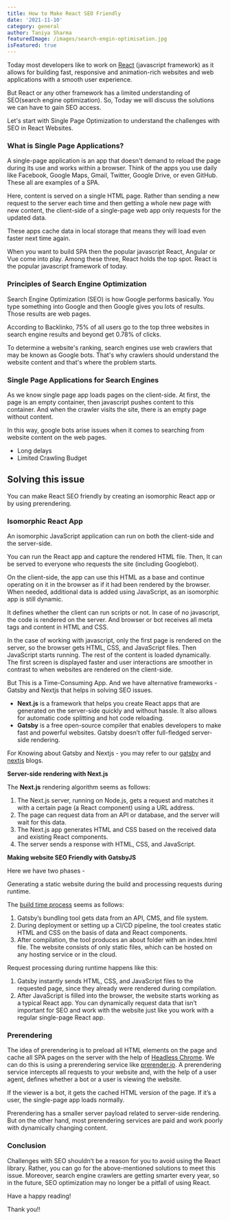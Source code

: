```yaml
---
title: How to Make React SEO Friendly
date: '2021-11-10'
category: general
author: Taniya Sharma
featuredImage: /images/search-engin-optimisation.jpg
isFeatured: true
---
```


Today most developers like to work on [React](https://www.zeiq.co/posts/what's-so-great-about-react-web-development/) (javascript framework) as it allows for building fast, responsive and animation-rich websites and web applications with a smooth user experience.

But React or any other framework has a limited understanding of SEO(search engine optimization). So, Today we will discuss the solutions we can have to gain SEO access.

Let's start with Single Page Optimization to understand the challenges with SEO in React Websites.

### What is Single Page Applications?

A single-page application is an app that doesn't demand to reload the page during its use and works within a browser. Think of the apps you use daily like Facebook, Google Maps, Gmail, Twitter, Google Drive, or even GitHub. These all are examples of a SPA.

Here, content is served on a single HTML page. Rather than sending a new request to the server each time and then getting a whole new page with new content, the client-side of a single-page web app only requests for the updated data.

These apps cache data in local storage that means they will load even faster next time again.

When you want to build SPA then the popular javascript React, Angular or Vue come into play. Among these three, React holds the top spot. React is the popular javascript framework of today.

### Principles of Search Engine Optimization

Search Engine Optimization (SEO) is how Google performs basically. You type something into Google and then Google gives you lots of results. Those results are web pages.

According to Backlinko, 75% of all users go to the top three websites in search engine results and beyond get 0.78% of clicks.

To determine a website's ranking, search engines use web crawlers that may be known as Google bots. That's why crawlers should understand the website content and that's where the problem starts.

### Single Page Applications for Search Engines

As we know single page app loads pages on the client-side. At first, the page is an empty container, then javascript pushes content to this container. And when the crawler visits the site, there is an empty page without content.

In this way, google bots arise issues when it comes to searching from website content on the web pages.

- Long delays
- Limited Crawling Budget

## Solving this issue

You can make React SEO friendly by creating an isomorphic React app or by using prerendering.

### Isomorphic React App

An isomorphic JavaScript application can run on both the client-side and the server-side.

You can run the React app and capture the rendered HTML file. Then, It can be served to everyone who requests the site (including Googlebot).

On the client-side, the app can use this HTML as a base and continue operating on it in the browser as if it had been rendered by the browser. When needed, additional data is added using JavaScript, as an isomorphic app is still dynamic.

It defines whether the client can run scripts or not. In case of no javascript, the code is rendered on the server. And browser or bot receives all meta tags and content in HTML and CSS.

In the case of working with javascript, only the first page is rendered on the server, so the browser gets HTML, CSS, and JavaScript files. Then JavaScript starts running. The rest of the content is loaded dynamically. The first screen is displayed faster and user interactions are smoother in contrast to when websites are rendered on the client-side.

But This is a Time-Consuming App. And we have alternative frameworks - Gatsby and Nextjs that helps in solving SEO issues.

- **Next.js** is a framework that helps you create React apps that are generated on the server-side quickly and without hassle. It also allows for automatic code splitting and hot code reloading.
- **Gatsby** is a free open-source compiler that enables developers to make fast and powerful websites. Gatsby doesn’t offer full-fledged server-side rendering.

For Knowing about Gatsby and Nextjs - you may refer to our [gatsby](https://www.zeiq.co/posts/ecommerce-gatsby/) and [nextjs](https://www.zeiq.co/posts/why-nextjs-is-good-for-ecommerce/) blogs.

**Server-side rendering with Next.js**

The **Next.js** rendering algorithm seems as follows:

1.  The Next.js server, running on Node.js, gets a request and matches it with a certain page (a React component) using a URL address.
2.  The page can request data from an API or database, and the server will wait for this data.
3.  The Next.js app generates HTML and CSS based on the received data and existing React components.
4.  The server sends a response with HTML, CSS, and JavaScript.

**Making website SEO Friendly with GatsbyJS**

Here we have two phases -

Generating a static website during the build and processing requests during runtime.

The [build time process](https://www.gatsbyjs.org/docs/glossary/#build) seems as follows:

1.  Gatsby’s bundling tool gets data from an API, CMS, and file system.
2.  During deployment or setting up a CI/CD pipeline, the tool creates static HTML and CSS on the basis of data and React components.
3.  After compilation, the tool produces an about folder with an index.html file. The website consists of only static files, which can be hosted on any hosting service or in the cloud.

Request processing during runtime happens like this:

1.  Gatsby instantly sends HTML, CSS, and JavaScript files to the requested page, since they already were rendered during compilation.
2.  After JavaScript is filled into the browser, the website starts working as a typical React app. You can dynamically request data that isn’t important for SEO and work with the website just like you work with a regular single-page React app.

### Prerendering

The idea of prerendering is to preload all HTML elements on the page and cache all SPA pages on the server with the help of [Headless Chrome](https://developers.google.com/web/updates/2017/04/headless-chrome). We can do this is using a prerendering service like [prerender.io](https://prerender.io/). A prerendering service intercepts all requests to your website and, with the help of a user agent, defines whether a bot or a user is viewing the website.

If the viewer is a bot, it gets the cached HTML version of the page. If it’s a user, the single-page app loads normally.

Prerendering has a smaller server payload related to server-side rendering. But on the other hand, most prerendering services are paid and work poorly with dynamically changing content.

### Conclusion

Challenges with SEO shouldn’t be a reason for you to avoid using the React library. Rather, you can go for the above-mentioned solutions to meet this issue. Moreover, search engine crawlers are getting smarter every year, so in the future, SEO optimization may no longer be a pitfall of using React.

Have a happy reading!

Thank you!!
